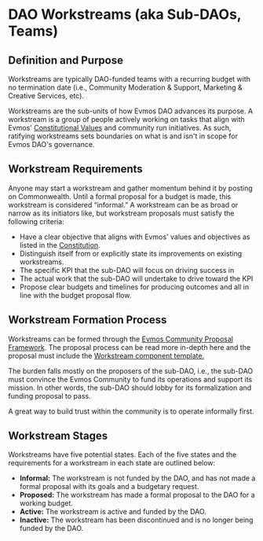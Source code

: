 # DAO Workstreams (aka Sub-DAOs, Teams)

## Definition and Purpose

Workstreams are typically DAO-funded teams with a recurring budget with no termination date (i.e., Community Moderation & Support, Marketing & Creative Services, etc).

Workstreams are the sub-units of how Evmos DAO advances its purpose. A workstream is a group of people actively working on tasks that align with Evmos' [Constitutional Values](/constitution#3-guiding-principles-and-values) and community run initiatives. As such, ratifying workstreams sets boundaries on what is and isn't in scope for Evmos DAO's governance.

## Workstream Requirements

Anyone may start a workstream and gather momentum behind it by posting on Commonwealth. Until a formal proposal for a budget is made, this workstream is considered “informal.” A workstream can be as broad or narrow as its initiators like, but workstream proposals must satisfy the following criteria:

- Have a clear objective that aligns with Evmos' values and objectives as listed in the [Constitution](/constitution).
- Distinguish itself from or explicitly state its improvements on existing workstreams.
- The specific KPI that the sub-DAO will focus on driving success in
- The actual work that the sub-DAO will undertake to drive toward the KPI
- Propose clear budgets and timelines for producing outcomes and all in line with the budget proposal flow.

## Workstream Formation Process

Workstreams can be formed through the [Evmos Community Proposal Framework](/governance/proposals). The proposal process can be read more in-depth here and the proposal must include the [Workstream component template.](/governance/proposals/templates#d-workstreams--special-initiatives)

The burden falls mostly on the proposers of the sub-DAO, i.e., the sub-DAO must convince the Evmos Community to fund its operations and support its mission. In other words, the sub-DAO should lobby for its formalization and funding proposal to pass.

A great way to build trust within the community is to operate informally first.

## Workstream Stages

Workstreams have five potential states. Each of the five states and the requirements for a workstream in each state are outlined below:

- **Informal:** The workstream is not funded by the DAO, and has not made a formal proposal with its goals and a budgetary request.
- **Proposed:** The workstream has made a formal proposal to the DAO for a working budget.
- **Active:** The workstream is active and funded by the DAO. 
- **Inactive:** The workstream has been discontinued and is no longer being funded by the DAO.
